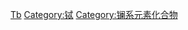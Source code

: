 {{Commons cat|Terbium compounds}}

[[Category:依元素分类的化合物|Tb]]
[[Category:铽|Category:铽]]
[[Category:镧系元素化合物|Category:镧系元素化合物]]